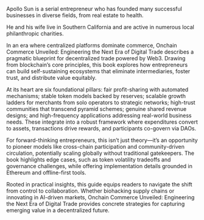 Apollo Sun is a serial entrepreneur who has founded many successful businesses in diverse fields, from real estate to health. 

He and his wife live in Southern California and are active in numerous local philanthropic charities.


In an era where centralized platforms dominate commerce, Onchain Commerce Unveiled: Engineering the Next Era of Digital Trade describes a pragmatic blueprint for decentralized trade powered by Web3. Drawing from blockchain's core principles, this book explores how entrepreneurs can build self-sustaining ecosystems that eliminate intermediaries, foster trust, and distribute value equitably.

At its heart are six foundational pillars: fair profit-sharing with automated mechanisms; stable token models backed by reserves; scalable growth ladders for merchants from solo operators to strategic networks; high-trust communities that transcend pyramid schemes; genuine shared revenue designs; and high-frequency applications addressing real-world business needs. These integrate into a robust framework where expenditures convert to assets, transactions drive rewards, and participants co-govern via DAOs.

For forward-thinking entrepreneurs, this isn't just theory—it's an opportunity to pioneer models like cross-chain participation and community-driven circulation, potentially scaling globally without traditional gatekeepers. The book highlights edge cases, such as token volatility tradeoffs and governance challenges, while offering implementation details grounded in Ethereum and offline-first tools.

Rooted in practical insights, this guide equips readers to navigate the shift from control to collaboration. Whether biohacking supply chains or innovating in AI-driven markets, Onchain Commerce Unveiled: Engineering the Next Era of Digital Trade provides concrete strategies for capturing emerging value in a decentralized future.